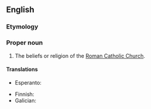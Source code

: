 ==English==

===Etymology===
{{suffix|en|Roman Catholic|ism}}

===Proper noun===
{{en-proper noun}}
{{wikipedia}}

# The beliefs or religion of the [[Roman Catholic Church]].

====Translations====
{{trans-top|set of beliefs}}
* Esperanto: {{t|eo|romkatolikismo}}
{{trans-mid}}
* Finnish: {{t+|fi|roomalaiskatolisuus}}
* Galician: {{t|gl|catolicismo romano|m}}
{{trans-bottom}}